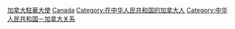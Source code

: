 [[Category:加拿大駐華大使|]]
[[Category:駐中華人民共和國大使|Canada]]
[[Category:在中华人民共和国的加拿大人|Category:在中华人民共和国的加拿大人]]
[[Category:中华人民共和国－加拿大关系|Category:中华人民共和国－加拿大关系]]